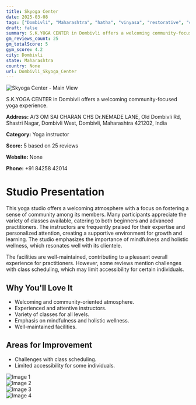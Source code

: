 ```yaml
---
title: Skyoga Center
date: 2025-03-08
tags: ["Dombivli", "Maharashtra", "hatha", "vinyasa", "restorative", "community", "wellness", "Dombivli"]  
draft: false
summary: S.K.YOGA CENTER in Dombivli offers a welcoming community-focused yoga experience.
gm_reviews_count: 25
gm_totalScore: 5
gym_score: 4.2
city: Dombivli
state: Maharashtra
country: None
url: Dombivli_Skyoga_Center
---
```


<div className="aspect-[16/9] relative my-8">
  <img 
    src="https://lh5.googleusercontent.com/p/AF1QipN2_7_x4aL2vvrPO2XsamDmMIS4mIpha0moTaB_=w1920-h1080-k-no"
    alt="Skyoga Center - Main View"
    className="object-cover absolute inset-0 w-full h-full rounded-lg"
  />
</div>

S.K.YOGA CENTER in Dombivli offers a welcoming community-focused yoga experience.

**Address:** A/3 OM SAI CHARAN CHS Dr.NEMADE LANE, Old Dombivli Rd, Shastri Nagar, Dombivli West, Dombivli, Maharashtra 421202, India

**Category:** Yoga instructor

**Score:** 5 based on 25 reviews

**Website:** None

**Phone:** +91 84258 42014

# Studio Presentation

This yoga studio offers a welcoming atmosphere with a focus on fostering a sense of community among its members. Many participants appreciate the variety of classes available, catering to both beginners and advanced practitioners. The instructors are frequently praised for their expertise and personalized attention, creating a supportive environment for growth and learning. The studio emphasizes the importance of mindfulness and holistic wellness, which resonates well with its clientele.

The facilities are well-maintained, contributing to a pleasant overall experience for practitioners. However, some reviews mention challenges with class scheduling, which may limit accessibility for certain individuals.

## Why You'll Love It

- Welcoming and community-oriented atmosphere.
- Experienced and attentive instructors.
- Variety of classes for all levels.
- Emphasis on mindfulness and holistic wellness.
- Well-maintained facilities.

## Areas for Improvement

- Challenges with class scheduling.
- Limited accessibility for some individuals.

<div className="grid grid-cols-1 xl:grid-cols-2 gap-4 my-8">
<div className="aspect-[4/3] relative"><img src="https://lh3.googleusercontent.com/p/AF1QipNPnPBmBp-BXrt6LB1UamSavPfJQCMN96jU3i6q=w1920-h1080-k-no" alt="Image 1" className="object-cover absolute inset-0 w-full h-full rounded-lg" /></div>
<div className="aspect-[4/3] relative"><img src="https://lh5.googleusercontent.com/p/AF1QipNL40TOVGyLojBe0D06YhyLIgTiWQnRVoNv8zAb=w1920-h1080-k-no" alt="Image 2" className="object-cover absolute inset-0 w-full h-full rounded-lg" /></div>
<div className="aspect-[4/3] relative"><img src="https://lh5.googleusercontent.com/p/AF1QipMlXL18EVgj5t6DIvahjYre7nR62iTcRE3Y_Q4q=w1920-h1080-k-no" alt="Image 3" className="object-cover absolute inset-0 w-full h-full rounded-lg" /></div>
<div className="aspect-[4/3] relative"><img src="https://lh3.googleusercontent.com/p/AF1QipOJkMyAt56NjrEmFQ3jE4I6eV3YG3uXfBdylMtF=w1920-h1080-k-no" alt="Image 4" className="object-cover absolute inset-0 w-full h-full rounded-lg" /></div>
</div>